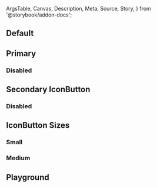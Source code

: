 <!-- @prettier -->

  ArgsTable,
  Canvas,
  Description,
  Meta,
  Source,
  Story,
} from '@storybook/addon-docs';


<Meta component={IconButton} title="Material UI/IconButton" render={Template} />

<Description of={IconButton} />

## Default

<Canvas>
  <Story args={{}} name="Default" />
</Canvas>

## Primary

<Canvas>
  <Story
    args={{
      color: 'primary',
    }}
    name="Primary"
  />
</Canvas>

### Disabled

<Canvas>
  <Story
    args={{
      color: 'primary',
      disabled: true,
    }}
    name="Primary: Disabled"
  />
</Canvas>

## Secondary IconButton

<Canvas>
  <Story
    args={{
      color: 'secondary',
    }}
    name="Secondary"
  />
</Canvas>

### Disabled

<Canvas>
  <Story
    args={{
      color: 'secondary',
      disabled: true,
    }}
    name="Secondary: Disabled"
  />
</Canvas>

## IconButton Sizes

### Small

<Canvas>
  <Story
    args={{
      color: 'primary',
      size: 'small',
    }}
    name="Size: Small"
  />
</Canvas>

### Medium

<Canvas>
  <Story
    args={{
      color: 'primary',
      size: 'medium',
    }}
    name="Size: Medium"
  />
</Canvas>

## Playground

<Canvas isColumn>
  <Story
    args={{
      color: 'primary',
      disabled: false,
      edge: false,
      size: 'medium',
    }}
    name="Playground"
  />
</Canvas>

<ArgsTable story="Playground" />
